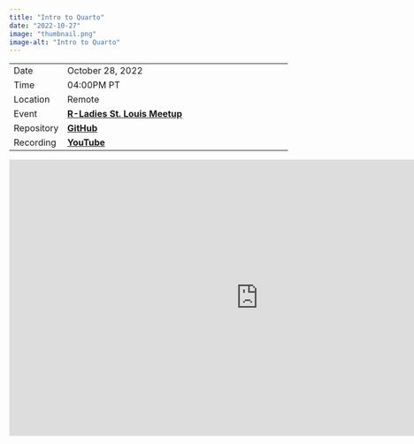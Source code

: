 ```yaml
---
title: "Intro to Quarto"
date: "2022-10-27"
image: "thumbnail.png"
image-alt: "Intro to Quarto"
---
```


|          |                                                                                         |
|----------|-----------------------------------------------------------------------------------------|
| Date     | October 28, 2022
| Time     | 04:00PM PT                                                                                  |
| Location | Remote                                                                                  |
| Event    | [**R-Ladies St. Louis Meetup**](https://www.meetup.com/rladies-st-louis/events/288256892/) |
| Repository    | [**GitHub**](https://github.com/ivelasq/2022-10-27_intro-to-quarto/) |
| Recording    | [**YouTube**](https://www.youtube.com/watch?v=y6_xMIBKuP4/) |

<center>
<iframe src="https://ivelasq.quarto.pub/intro-to-quarto/" style="border:0px #ffffff none;" name="myiFrame" scrolling="no" frameborder="1" marginheight="0px" marginwidth="0px" height="500" width="900" allowfullscreen></iframe>
</center>
